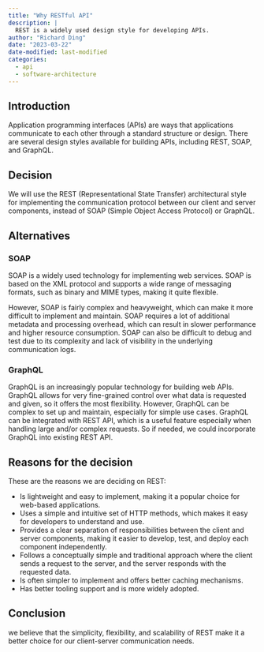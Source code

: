 ```yaml
---
title: "Why RESTful API"
description: |
  REST is a widely used design style for developing APIs.
author: "Richard Ding"
date: "2023-03-22"
date-modified: last-modified
categories:
  - api
  - software-architecture
---
```


## Introduction

Application programming interfaces (APIs) are ways that applications
communicate to each other through a standard structure or design. There
are several design styles available for building APIs, including REST,
SOAP, and GraphQL.

## Decision

We will use the REST (Representational State Transfer) architectural
style for implementing the communication protocol between our client and
server components, instead of SOAP (Simple Object Access Protocol) or
GraphQL.

## Alternatives

### SOAP

SOAP is a widely used technology for implementing web services. SOAP is
based on the XML protocol and supports a wide range of messaging
formats, such as binary and MIME types, making it quite flexible.

However, SOAP is fairly complex and heavyweight, which can make it more
difficult to implement and maintain. SOAP requires a lot of additional
metadata and processing overhead, which can result in slower performance
and higher resource consumption. SOAP can also be difficult to debug and
test due to its complexity and lack of visibility in the underlying
communication logs.

### GraphQL

GraphQL is an increasingly popular technology for building web APIs.
GraphQL allows for very fine-grained control over what data is requested
and given, so it offers the most flexibility. However, GraphQL can be
complex to set up and maintain, especially for simple use cases. GraphQL
can be integrated with REST API, which is a useful feature especially
when handling large and/or complex requests. So if needed, we could
incorporate GraphQL into existing REST API.

## Reasons for the decision

These are the reasons we are deciding on REST:

-   Is lightweight and easy to implement, making it a popular choice for
    web-based applications.
-   Uses a simple and intuitive set of HTTP methods, which makes it easy
    for developers to understand and use.
-   Provides a clear separation of responsibilities between the client
    and server components, making it easier to develop, test, and deploy
    each component independently.
-   Follows a conceptually simple and traditional approach where the
    client sends a request to the server, and the server responds with
    the requested data.
-   Is often simpler to implement and offers better caching mechanisms.
-   Has better tooling support and is more widely adopted.

## Conclusion

we believe that the simplicity, flexibility, and scalability of REST
make it a better choice for our client-server communication needs.

